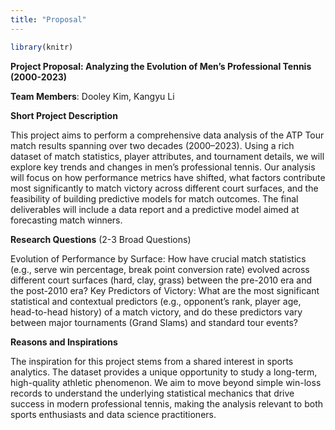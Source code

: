 ```yaml
---
title: "Proposal"
---
```

```r


library(knitr)
```


**Project Proposal: Analyzing the Evolution of Men's Professional Tennis (2000-2023)**


**Team Members**: Dooley Kim, Kangyu Li


**Short Project Description**

This project aims to perform a comprehensive data analysis of the ATP Tour match results spanning over two decades (2000–2023). Using a rich dataset of match statistics, player attributes, and tournament details, we will explore key trends and changes in men's professional tennis. Our analysis will focus on how performance metrics have shifted, what factors contribute most significantly to match victory across different court surfaces, and the feasibility of building predictive models for match outcomes. The final deliverables will include a data report and a predictive model aimed at forecasting match winners.


**Research Questions** (2-3 Broad Questions)

Evolution of Performance by Surface: How have crucial match statistics (e.g., serve win percentage, break point conversion rate) evolved across different court surfaces (hard, clay, grass) between the pre-2010 era and the post-2010 era?
Key Predictors of Victory: What are the most significant statistical and contextual predictors (e.g., opponent's rank, player age, head-to-head history) of a match victory, and do these predictors vary between major tournaments (Grand Slams) and standard tour events?


**Reasons and Inspirations**

The inspiration for this project stems from a shared interest in sports analytics. The dataset provides a unique opportunity to study a long-term, high-quality athletic phenomenon. We aim to move beyond simple win-loss records to understand the underlying statistical mechanics that drive success in modern professional tennis, making the analysis relevant to both sports enthusiasts and data science practitioners.

